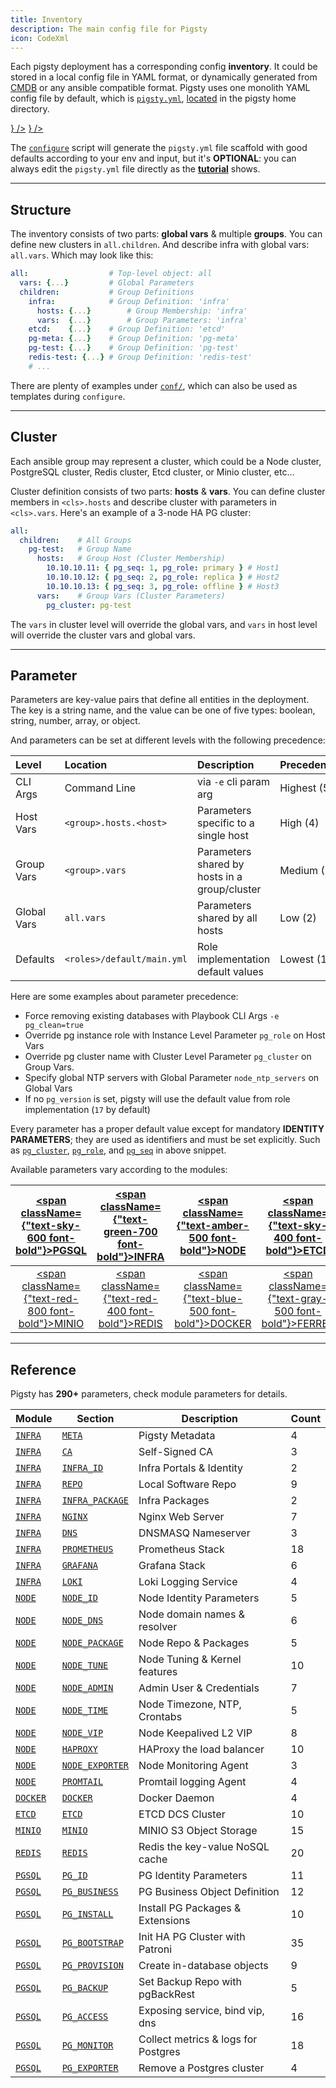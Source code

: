 ```yaml
---
title: Inventory
description: The main config file for Pigsty
icon: CodeXml
---
```



Each pigsty deployment has a corresponding config **inventory**.
It could be stored in a local config file in YAML format, or dynamically generated from [CMDB](https://docs.ansible.com/ansible/2.9/user_guide/intro_dynamic_inventory.html) or any ansible compatible format.
Pigsty uses one monolith YAML config file by default, which is [`pigsty.yml`](https://github.com/pgsty/pigsty/blob/main/pigsty.yml), [located](https://github.com/pgsty/pigsty/blob/main/ansible.cfg#L3) in the pigsty home directory.

<Files>
    <Folder name="pigsty" defaultOpen>
        <a href={"https://github.com/pgsty/pigsty/blob/main/pigsty.yml"}><File name="pigsty.yml" icon={<FileCode className="text-blue-500" />} /></a>
        <a href={"https://github.com/pgsty/pigsty/blob/main/ansible.cfg"}><File name="ansible.cfg"  icon={<FileCode className="text-orange-400" />} /></a>
    </Folder>
</Files>

The [`configure`](/config/configure) script will generate the `pigsty.yml` file scaffold with good defaults according to your env and input,
but it's **OPTIONAL**: you can always edit the `pigsty.yml` file directly as the [**tutorial**](/config/tutorial) shows.


--------

## Structure

The inventory consists of two parts: **global vars**  & multiple **groups**. You can define new clusters in `all.children`.
And describe infra with global vars: `all.vars`. Which may look like this:

```yaml
all:                  # Top-level object: all
  vars: {...}         # Global Parameters
  children:           # Group Definitions
    infra:            # Group Definition: 'infra'
      hosts: {...}        # Group Membership: 'infra'
      vars:  {...}        # Group Parameters: 'infra'
    etcd:    {...}    # Group Definition: 'etcd'
    pg-meta: {...}    # Group Definition: 'pg-meta'
    pg-test: {...}    # Group Definition: 'pg-test'
    redis-test: {...} # Group Definition: 'redis-test'
    # ...
```

There are plenty of examples under [`conf/`](https://github.com/pgsty/pigsty/blob/main/conf/README.md), which can also be used as templates during `configure`.

------

## Cluster

Each ansible group may represent a cluster, which could be a Node cluster, PostgreSQL cluster, Redis cluster, Etcd cluster, or Minio cluster, etc…

Cluster definition consists of two parts: **hosts** & **vars**.
You can define cluster members in `<cls>.hosts` and describe cluster with parameters in `<cls>.vars`.
Here's an example of a 3-node HA PG cluster:

```yaml
all:
  children:    # All Groups
    pg-test:   # Group Name
      hosts:   # Group Host (Cluster Membership)
        10.10.10.11: { pg_seq: 1, pg_role: primary } # Host1
        10.10.10.12: { pg_seq: 2, pg_role: replica } # Host2
        10.10.10.13: { pg_seq: 3, pg_role: offline } # Host3
      vars:    # Group Vars (Cluster Parameters)
        pg_cluster: pg-test
```

The `vars` in cluster level will override the global vars, and `vars` in host level will override the cluster vars and global vars.



------

## Parameter

Parameters are key-value pairs that define all entities in the deployment.
The key is a string name, and the value can be one of five types: boolean, string, number, array, or object.

And parameters can be set at different levels with the following precedence:

| Level       | Location                   | Description                                   | Precedence  |
|:------------|:---------------------------|:----------------------------------------------|:------------|
| CLI Args    | Command Line               | via `-e` cli param arg                        | Highest (5) |
| Host Vars   | `<group>.hosts.<host>`     | Parameters specific to a single host          | High (4)    |
| Group Vars  | `<group>.vars`             | Parameters shared by hosts in a group/cluster | Medium (3)  |
| Global Vars | `all.vars`                 | Parameters shared by all hosts                | Low (2)     |
| Defaults    | `<roles>/default/main.yml` | Role implementation default values            | Lowest (1)  |

Here are some examples about parameter precedence:

- Force removing existing databases with Playbook CLI Args `-e pg_clean=true`
- Override pg instance role with Instance Level Parameter `pg_role` on Host Vars
- Override pg cluster name with Cluster Level Parameter `pg_cluster` on Group Vars.
- Specify global NTP servers with Global Parameter `node_ntp_servers` on Global Vars
- If no `pg_version` is set, pigsty will use the default value from role implementation (`17` by default)


Every parameter has a proper default value except for mandatory **IDENTITY PARAMETERS**; they are used as identifiers and must be set explicitly.
Such as [`pg_cluster`](/pgsql/param#pg_cluster), [`pg_role`](/pgsql/param#pg_role), and [`pg_seq`](/pgsql/param#pg_seq) in above snippet.


Available parameters vary according to the modules:

| [<span className={"text-sky-600 font-bold"}>PGSQL</span>](/pgsql/param) | [<span className={"text-green-700 font-bold"}>INFRA</span>](/infra/param) |  [<span className={"text-amber-500 font-bold"}>NODE</span>](/node/param)   |   [<span className={"text-sky-400 font-bold"}>ETCD</span>](/etcd/param)    |
|:----------------------------------------------------------------------------:|:------------------------------------------------------------------------------:|:-------------------------------------------------------------------------------:|:-------------------------------------------------------------------------------:|
| [<span className={"text-red-800 font-bold"}>MINIO</span>](/minio/param) |  [<span className={"text-red-400 font-bold"}>REDIS</span>](/redis/param)  | [<span className={"text-blue-500 font-bold"}>DOCKER</span>](/docker/param) | [<span className={"text-gray-500 font-bold"}>FERRET</span>](/ferret/param) |



------

## Reference

Pigsty has **290+** parameters, check module parameters for details.

| Module                         | Section                                            | Description                         | Count |
|--------------------------------|----------------------------------------------------|-------------------------------------|-------|
| [`INFRA`](/infra/param)   | [`META`](/infra/param#meta)                   | Pigsty Metadata                     | 4     |
| [`INFRA`](/infra/param)   | [`CA`](/infra/param#ca)                       | Self-Signed CA                      | 3     |
| [`INFRA`](/infra/param)   | [`INFRA_ID`](/infra/param#infra_id)           | Infra Portals & Identity            | 2     |
| [`INFRA`](/infra/param)   | [`REPO`](/infra/param#repo)                   | Local Software Repo                 | 9     |
| [`INFRA`](/infra/param)   | [`INFRA_PACKAGE`](/infra/param#infra_package) | Infra Packages                      | 2     |
| [`INFRA`](/infra/param)   | [`NGINX`](/infra/param#nginx)                 | Nginx Web Server                    | 7     |
| [`INFRA`](/infra/param)   | [`DNS`](/infra/param#dns)                     | DNSMASQ Nameserver                  | 3     |
| [`INFRA`](/infra/param)   | [`PROMETHEUS`](/infra/param#prometheus)       | Prometheus Stack                    | 18    |
| [`INFRA`](/infra/param)   | [`GRAFANA`](/infra/param#grafana)             | Grafana Stack                       | 6     |
| [`INFRA`](/infra/param)   | [`LOKI`](/infra/param#loki)                   | Loki Logging Service                | 4     |
| [`NODE`](/node/param)     | [`NODE_ID`](/node/param#node_id)              | Node Identity Parameters            | 5     |
| [`NODE`](/node/param)     | [`NODE_DNS`](/node/param#node_dns)            | Node domain names & resolver        | 6     |
| [`NODE`](/node/param)     | [`NODE_PACKAGE`](/node/param#node_package)    | Node Repo & Packages                | 5     |
| [`NODE`](/node/param)     | [`NODE_TUNE`](/node/param#node_tune)          | Node Tuning & Kernel features       | 10    |
| [`NODE`](/node/param)     | [`NODE_ADMIN`](/node/param#node_admin)        | Admin User & Credentials            | 7     |
| [`NODE`](/node/param)     | [`NODE_TIME`](/node/param#node_time)          | Node Timezone, NTP, Crontabs        | 5     |
| [`NODE`](/node/param)     | [`NODE_VIP`](/node/param#node_vip)            | Node Keepalived L2 VIP              | 8     |
| [`NODE`](/node/param)     | [`HAPROXY`](/node/param#haproxy)              | HAProxy the load balancer           | 10    |
| [`NODE`](/node/param)     | [`NODE_EXPORTER`](/node/param#node_exporter)  | Node Monitoring Agent               | 3     |
| [`NODE`](/node/param)     | [`PROMTAIL`](/node/param#promtail)            | Promtail logging Agent              | 4     |
| [`DOCKER`](/docker/param) | [`DOCKER`](/docker/param)                     | Docker Daemon                       | 4     |
| [`ETCD`](/etcd/param)     | [`ETCD`](/etcd/param#etcd)                    | ETCD DCS Cluster                    | 10    |
| [`MINIO`](/minio/param)   | [`MINIO`](/minio/param#minio)                 | MINIO S3 Object Storage             | 15    |
| [`REDIS`](/redis/param)   | [`REDIS`](/redis/param)                       | Redis the key-value NoSQL cache     | 20    |
| [`PGSQL`](/pgsql/param)   | [`PG_ID`](/pgsql/param#pg_id)                 | PG Identity Parameters              | 11    |
| [`PGSQL`](/pgsql/param)   | [`PG_BUSINESS`](/pgsql/param#pg_business)     | PG Business Object Definition       | 12    |
| [`PGSQL`](/pgsql/param)   | [`PG_INSTALL`](/pgsql/param#pg_install)       | Install PG Packages & Extensions    | 10    |
| [`PGSQL`](/pgsql/param)   | [`PG_BOOTSTRAP`](/pgsql/param#pg_bootstrap)   | Init HA PG Cluster with Patroni     | 35    |
| [`PGSQL`](/pgsql/param)   | [`PG_PROVISION`](/pgsql/param#pg_provision)   | Create in-database objects          | 9     |
| [`PGSQL`](/pgsql/param)   | [`PG_BACKUP`](/pgsql/param#pg_backup)         | Set Backup Repo with pgBackRest     | 5     |
| [`PGSQL`](/pgsql/param)   | [`PG_ACCESS`](/pgsql/param#pg_access)         | Exposing service, bind vip, dns     | 16    |
| [`PGSQL`](/pgsql/param)   | [`PG_MONITOR`](/pgsql/param#pg_monitor)       | Collect metrics & logs for Postgres | 18    |
| [`PGSQL`](/pgsql/param)   | [`PG_EXPORTER`](/pgsql/param#pg_remove)       | Remove a Postgres cluster           | 4     |





